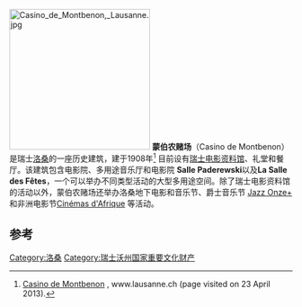 [[File:Casino_de_Montbenon,_Lausanne.jpg|250px]]
'''蒙伯农赌场'''（Casino de Montbenon）是瑞士[[洛桑|洛桑]]的一座历史建筑，建于1908年<ref>[http://www.lausanne.ch/en/ville-culturelle/culture-a-vivre/arts-de-la-scene/musique/adresses-musique/casino-de-montbenon.html Casino de Montbenon] {{Webarchive|url=https://archive.is/20130628072931/http://www.lausanne.ch/en/ville-culturelle/culture-a-vivre/arts-de-la-scene/musique/adresses-musique/casino-de-montbenon.html |date=2013年6月28日 }}, www.lausanne.ch (page visited on 23 April 2013).</ref> 目前设有[[瑞士电影资料馆|瑞士电影资料馆]]、礼堂和餐厅。该建筑包含电影院、多用途音乐厅和电影院 '''Salle Paderewski'''以及'''La Salle des Fêtes'''，一个可以举办不同类型活动的大型多用途空间。除了瑞士电影资料馆的活动以外，蒙伯农赌场还举办洛桑地下电影和音乐节、爵士音乐节 [http://www.jazzonzeplus.ch/ Jazz Onze+] {{Wayback|url=http://www.jazzonzeplus.ch/ |date=20210425102541 }}和非洲电影节[http://www.cinemasdafrique.ch/ Cinémas d'Afrique] {{Wayback|url=http://www.cinemasdafrique.ch/ |date=20150801105016 }}等活动。

== 参考 ==
{{Reflist|2}}
{{coord|46|31|12|N|6|37|34|E|region:FR_type:landmark_source:kolossus-frwiki|display=title}}

[[Category:洛桑|Category:洛桑]]
[[Category:瑞士沃州国家重要文化财产|Category:瑞士沃州国家重要文化财产]]